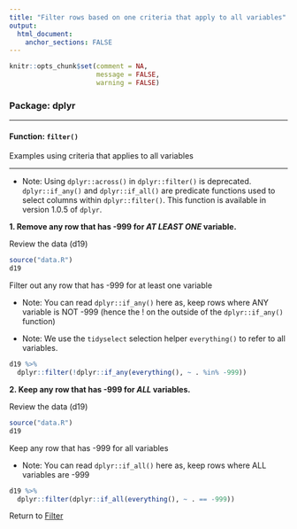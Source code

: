 ```yaml
---
title: "Filter rows based on one criteria that apply to all variables"
output: 
  html_document:
    anchor_sections: FALSE
---
```


```r
knitr::opts_chunk$set(comment = NA,
                      message = FALSE,
                      warning = FALSE)
```


### Package: dplyr

---

#### Function: `filter()`

Examples using criteria that applies to all variables

---

* Note: Using `dplyr::across()` in `dplyr::filter()` is deprecated. `dplyr::if_any()` and `dplyr::if_all()` are predicate functions used to select columns within `dplyr::filter()`. This function is available in version 1.0.5 of `dplyr`.

**1\. Remove any row that has -999 for *AT LEAST ONE* variable.**

Review the data (d19)

```r

source("data.R")
d19

```


Filter out any row that has -999 for at least one variable

* Note: You can read `dplyr::if_any()` here as, keep rows where ANY variable is NOT -999 (hence the ! on the outside of the `dplyr::if_any()` function)

* Note: We use the `tidyselect` selection helper `everything()` to refer to all variables.


```r

d19 %>% 
  dplyr::filter(!dplyr::if_any(everything(), ~ . %in% -999))

```


**2\. Keep any row that has -999 for *ALL* variables.**

Review the data (d19)

```r

source("data.R")
d19

```

Keep any row that has -999 for all variables

* Note: You can read `dplyr::if_all()` here as, keep rows where ALL variables are -999

```r

d19 %>% 
  dplyr::filter(dplyr::if_all(everything(), ~ . == -999))

```


Return to [Filter](https://github.com/Cghlewis/data-wrangling-functions/wiki/Filter)
